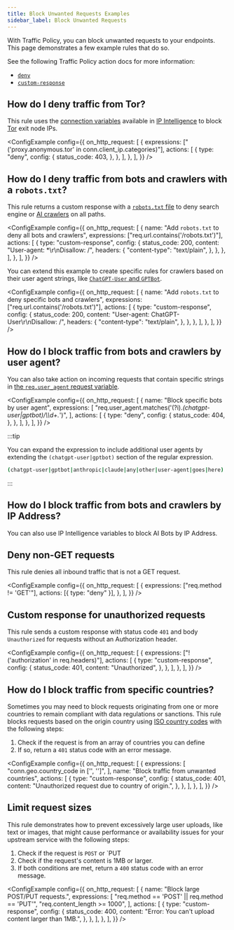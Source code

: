 ```yaml
---
title: Block Unwanted Requests Examples
sidebar_label: Block Unwanted Requests
---
```



With Traffic Policy, you can block unwanted requests to your endpoints. This page demonstrates a few example rules that do so.

See the following Traffic Policy action docs for more information:

- [`deny`](/traffic-policy/actions/deny/)
- [`custom-response`](/traffic-policy/actions/custom-response/)

## How do I deny traffic from Tor?

This rule uses the [connection variables](/traffic-policy/variables/connection/) available in [IP Intelligence](/traffic-policy/variables/ip-intel) to block [Tor](<https://en.wikipedia.org/wiki/Tor_(network)>) exit node IPs.

<ConfigExample
	config={{
		on_http_request: [
			{
				expressions: ["('proxy.anonymous.tor' in conn.client_ip.categories)"],
				actions: [
					{
						type: "deny",
						config: {
							status_code: 403,
						},
					},
				],
			},
		],
	}}
/>

## How do I deny traffic from bots and crawlers with a `robots.txt`?

This rule returns a custom response with a [`robots.txt` file](https://developers.google.com/search/docs/crawling-indexing/robots/intro) to deny search engine or [AI crawlers](https://platform.openai.com/docs/bots/) on all paths.

<ConfigExample
	config={{
		on_http_request: [
			{
				name: "Add `robots.txt` to deny all bots and crawlers",
				expressions: ["req.url.contains('/robots.txt')"],
				actions: [
					{
						type: "custom-response",
						config: {
							status_code: 200,
							content: "User-agent: *\r\nDisallow: /",
							headers: {
								"content-type": "text/plain",
							},
						},
					},
				],
			},
		],
	}}
/>

You can extend this example to create specific rules for crawlers based on their user agent strings, like [`ChatGPT-User` and `GPTBot`](https://platform.openai.com/docs/bots).

<ConfigExample
	config={{
		on_http_request: [
			{
				name: "Add `robots.txt` to deny specific bots and crawlers",
				expressions: ["req.url.contains('/robots.txt')"],
				actions: [
					{
						type: "custom-response",
						config: {
							status_code: 200,
							content: "User-agent: ChatGPT-User\\r\\nDisallow: /",
							headers: {
								"content-type": "text/plain",
							},
						},
					},
				],
			},
		],
	}}
/>

## How do I block traffic from bots and crawlers by user agent?

You can also take action on incoming requests that contain specific strings in [the `req.user_agent` request variable](/traffic-policy/variables/req/#requser_agent).

<ConfigExample
	config={{
		on_http_request: [
			{
				name: "Block specific bots by user agent",
				expressions: [
					"req.user_agent.matches('(?i).*(chatgpt-user|gptbot)/\\\\d+.*')",
				],
				actions: [
					{
						type: "deny",
						config: {
							status_code: 404,
						},
					},
				],
			},
		],
	}}
/>

:::tip

You can expand the expression to include additional user agents by extending the `(chatgpt-user|gptbot)` section of the regular expression.

```bash
(chatgpt-user|gptbot|anthropic|claude|any|other|user-agent|goes|here)
```

:::

## How do I block traffic from bots and crawlers by IP Address?

You can also use IP Intelligence variables to block AI Bots by IP Address.

<BlockAIBotsByIPIntel />

## Deny non-GET requests

This rule denies all inbound traffic that is not a GET request.

<ConfigExample
	config={{
		on_http_request: [
			{
				expressions: ["req.method != 'GET'"],
				actions: [{ type: "deny" }],
			},
		],
	}}
/>

## Custom response for unauthorized requests

This rule sends a custom response with status code `401` and body `Unauthorized` for requests without an Authorization header.

<ConfigExample
	config={{
		on_http_request: [
			{
				expressions: ["!('authorization' in req.headers)"],
				actions: [
					{
						type: "custom-response",
						config: {
							status_code: 401,
							content: "Unauthorized",
						},
					},
				],
			},
		],
	}}
/>

## How do I block traffic from specific countries?

Sometimes you may need to block requests originating from one or more countries to remain compliant with data regulations or sanctions. This rule blocks requests based on the origin country using [ISO country codes](https://en.wikipedia.org/wiki/List_of_ISO_3166_country_codes) with the following steps:

1. Check if the request is from an array of countries you can define
1. If so, return a `401` status code with an error message.

<ConfigExample
	config={{
		on_http_request: [
			{
				expressions: [
					"conn.geo.country_code in ['<COUNTRY-01>', '<COUNTRY-02>']",
				],
				name: "Block traffic from unwanted countries",
				actions: [
					{
						type: "custom-response",
						config: {
							status_code: 401,
							content: "Unauthorized request due to country of origin.",
						},
					},
				],
			},
		],
	}}
/>

## Limit request sizes

This rule demonstrates how to prevent excessively large user uploads, like text or images, that might cause performance or availability issues for your upstream service with the following steps:

1. Check if the request is `POST` or `PUT
1. Check if the request's content is 1MB or larger.
1. If both conditions are met, return a `400` status code with an error message.

<ConfigExample
	config={{
		on_http_request: [
			{
				name: "Block large POST/PUT requests.",
				expressions: [
					"req.method == 'POST' || req.method == 'PUT'",
					"req.content_length >= 1000",
				],
				actions: [
					{
						type: "custom-response",
						config: {
							status_code: 400,
							content: "Error: You can't upload content larger than 1MB.",
						},
					},
				],
			},
		],
	}}
/>
